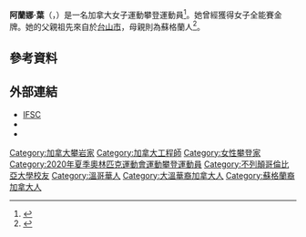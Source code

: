 {{Infobox sportsperson
| name = 阿蘭娜·葉<br />''Alannah Yip''
| image = Alannah Yip.png
| image_size = 
| caption = 
| full_name = 
| birth_date = {{birth date and age|1993|10|26|df=y}}
| birth_place = {{CAN}}[[不列顛哥倫比亞省|不列顛哥倫比亞省]][[北溫哥華市|北溫哥華市]]
| death_date = 
| death_place = 
| residence = 
| height = 
| weight = 
| country = {{CAN}}
| sport = [[運動攀登|運動攀登]]
| event = 
| collegeteam = [[不列顛哥倫比亞大學|不列顛哥倫比亞大學]]
| club = 加拿大攀岩協會
| coach = 
| medaltemplates = 
{{MedalSport|女子[[運動攀登|運動攀登]]}}
{{MedalCountry|{{CAN}}}}
{{MedalCompetition|泛美攀岩錦標賽}}
{{MedalGold|{{link-pl|2020年泛美攀岩錦標賽|Mistrzostwa Ameryki we Wspinaczce Sportowej 2020|2020年 洛杉磯}}|全能賽}}
{{MedalCompetition|北美少年攀岩錦標賽}}
{{MedalSilver|2008年 蒙特婁|速度賽}}
| show-medals = yes
}}
'''阿蘭娜·葉'''（{{lang-en|'''Alannah Yip'''}}，{{bd|1993年|10月26日||catIdx=Yip, Alannah}}）是一名加拿大女子運動攀登運動員<ref>{{Cite web|url=https://www.cbc.ca/sports/olympics/summer/canadian-sport-climber-alannah-yip-earns-spot-at-tokyo-olympics-1.5481771|title=Canadian sport climber Alannah Yip wins Pan Am championships, books Olympic spot|publisher=[[加拿大廣播公司|加拿大廣播公司]]|language=en|date=2020-03-01|access-date=2020-09-13}}</ref>。她曾經獲得{{link-pl|2020年泛美攀岩錦標賽|Mistrzostwa Ameryki we Wspinaczce Sportowej 2020}}女子全能賽金牌。她的父親祖先來自於[[台山市|台山市]]，母親則為蘇格蘭人<ref>{{Cite web|url=https://www.scmp.com/sport/outdoor/extreme-sports/article/3075941/tokyo-2020-its-not-real-sport-vindication-canadian|title=Tokyo 2020: ‘It’s not a real sport’ – Vindication for Canadian women’s climber Alannah Yip after qualifying for Olympics|publisher=[[南華早報|南華早報]]|language=en|date=2020-03-20|access-date=2020-09-13}}</ref>。

== 參考資料 ==
{{Reflist}}

== 外部連結 ==
* [https://www.ifsc-climbing.org/index.php?option=com_ifsc&view=athlete&id=8590 IFSC] {{en icon}}
* {{Facebook|alannahyip}}
* {{Instagram|alannah_yip}}

{{DEFAULTSORT:Yip, Alannah}}
[[Category:加拿大攀岩家|Category:加拿大攀岩家]]
[[Category:加拿大工程師|Category:加拿大工程師]]
[[Category:女性攀登家|Category:女性攀登家]]
[[Category:2020年夏季奧林匹克運動會運動攀登運動員|Category:2020年夏季奧林匹克運動會運動攀登運動員]]
[[Category:不列顛哥倫比亞大學校友|Category:不列顛哥倫比亞大學校友]]
[[Category:溫哥華人|Category:溫哥華人]]
[[Category:大溫華裔加拿大人|Category:大溫華裔加拿大人]]
[[Category:蘇格蘭裔加拿大人|Category:蘇格蘭裔加拿大人]]